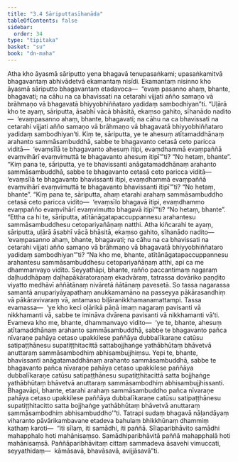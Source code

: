 ```yaml
---
title: "3.4 Sāriputtasīhanāda"
tableOfContents: false
sidebar:
  order: 34
type: "tipitaka"
basket: "su"
book: "dn-maha"
---
```



<DynamicBreadcrumb />

<Division number="145" book="dn-maha">

<Paragraph number="291" book="dn-maha">
Atha kho āyasmā sāriputto yena bhagavā tenupasaṅkami; upasaṅkamitvā bhagavantaṃ abhivādetvā ekamantaṃ nisīdi. Ekamantaṃ nisinno kho āyasmā sāriputto bhagavantaṃ etadavoca—  “evaṃ pasanno ahaṃ, bhante, bhagavati; na cāhu na ca bhavissati na cetarahi vijjati añño samaṇo vā brāhmaṇo vā bhagavatā bhiyyobhiññataro yadidaṃ sambodhiyan”ti. “Uḷārā kho te ayaṃ, sāriputta, āsabhī vācā bhāsitā, ekaṃso gahito, sīhanādo nadito—  ‘evaṃpasanno ahaṃ, bhante, bhagavati; na cāhu na ca bhavissati na cetarahi vijjati añño samaṇo vā brāhmaṇo vā bhagavatā bhiyyobhiññataro yadidaṃ sambodhiyan’ti.
</Paragraph>

<Paragraph number="292" book="dn-maha">
Kiṃ te, sāriputta, ye te ahesuṃ atītamaddhānaṃ arahanto sammāsambuddhā, sabbe te bhagavanto cetasā ceto paricca viditā—  ‘evaṃsīlā te bhagavanto ahesuṃ itipi, evaṃdhammā evaṃpaññā evaṃvihārī evaṃvimuttā te bhagavanto ahesuṃ itipī’”ti? “No hetaṃ, bhante”.
</Paragraph>

<Paragraph number="293" book="dn-maha">
“Kiṃ pana te, sāriputta, ye te bhavissanti anāgatamaddhānaṃ arahanto sammāsambuddhā, sabbe te bhagavanto cetasā ceto paricca viditā—  ‘evaṃsīlā te bhagavanto bhavissanti itipi, evaṃdhammā evaṃpaññā evaṃvihārī evaṃvimuttā te bhagavanto bhavissanti itipī’”ti? “No hetaṃ, bhante”.
</Paragraph>

<Paragraph number="294" book="dn-maha">
“Kiṃ pana te, sāriputta, ahaṃ etarahi arahaṃ sammāsambuddho cetasā ceto paricca vidito—  ‘evaṃsīlo bhagavā itipi, evaṃdhammo evaṃpañño evaṃvihārī evaṃvimutto bhagavā itipī’”ti? “No hetaṃ, bhante”.
</Paragraph>

<Paragraph number="295" book="dn-maha">
“Ettha ca hi te, sāriputta, atītānāgatapaccuppannesu arahantesu sammāsambuddhesu cetopariyañāṇaṃ natthi. Atha kiñcarahi te ayaṃ, sāriputta, uḷārā āsabhī vācā bhāsitā, ekaṃso gahito, sīhanādo nadito—  ‘evaṃpasanno ahaṃ, bhante, bhagavati; na cāhu na ca bhavissati na cetarahi vijjati añño samaṇo vā brāhmaṇo vā bhagavatā bhiyyobhiññataro yadidaṃ sambodhiyan’”ti?
</Paragraph>

</Division>
<Division number="146" book="dn-maha">

<Paragraph number="296" book="dn-maha">
“Na kho me, bhante, atītānāgatapaccuppannesu arahantesu sammāsambuddhesu cetopariyañāṇaṃ atthi, api ca me dhammanvayo vidito. Seyyathāpi, bhante, rañño paccantimaṃ nagaraṃ daḷhuddhāpaṃ daḷhapākāratoraṇaṃ ekadvāraṃ, tatrassa dovāriko paṇḍito viyatto medhāvī aññātānaṃ nivāretā ñātānaṃ pavesetā. So tassa nagarassa samantā anupariyāyapathaṃ anukkamamāno na passeyya pākārasandhiṃ vā pākāravivaraṃ vā, antamaso biḷāranikkhamanamattampi. Tassa evamassa—  ‘ye kho keci oḷārikā pāṇā imaṃ nagaraṃ pavisanti vā nikkhamanti vā, sabbe te imināva dvārena pavisanti vā nikkhamanti vā’ti. Evameva kho me, bhante, dhammanvayo vidito—  ‘ye te, bhante, ahesuṃ atītamaddhānaṃ arahanto sammāsambuddhā, sabbe te bhagavanto pañca nīvaraṇe pahāya cetaso upakkilese paññāya dubbalīkaraṇe catūsu satipaṭṭhānesu supatiṭṭhitacittā sattabojjhaṅge yathābhūtaṃ bhāvetvā anuttaraṃ sammāsambodhiṃ abhisambujjhiṃsu. Yepi te, bhante, bhavissanti anāgatamaddhānaṃ arahanto sammāsambuddhā, sabbe te bhagavanto pañca nīvaraṇe pahāya cetaso upakkilese paññāya dubbalīkaraṇe catūsu satipaṭṭhānesu supatiṭṭhitacittā satta bojjhaṅge yathābhūtaṃ bhāvetvā anuttaraṃ sammāsambodhiṃ abhisambujjhissanti. Bhagavāpi, bhante, etarahi arahaṃ sammāsambuddho pañca nīvaraṇe pahāya cetaso upakkilese paññāya dubbalīkaraṇe catūsu satipaṭṭhānesu supatiṭṭhitacitto satta bojjhaṅge yathābhūtaṃ bhāvetvā anuttaraṃ sammāsambodhiṃ abhisambuddho’”ti.
</Paragraph>

</Division>
<Division number="147" book="dn-maha">

<Paragraph number="297" book="dn-maha">
Tatrapi sudaṃ bhagavā nāḷandāyaṃ viharanto pāvārikambavane etadeva bahulaṃ bhikkhūnaṃ dhammiṃ kathaṃ karoti—  “iti sīlaṃ, iti samādhi, iti paññā. Sīlaparibhāvito samādhi mahapphalo hoti mahānisaṃso. Samādhiparibhāvitā paññā mahapphalā hoti mahānisaṃsā. Paññāparibhāvitaṃ cittaṃ sammadeva āsavehi vimuccati, seyyathidaṃ—  kāmāsavā, bhavāsavā, avijjāsavā”ti.
</Paragraph>
</Division>